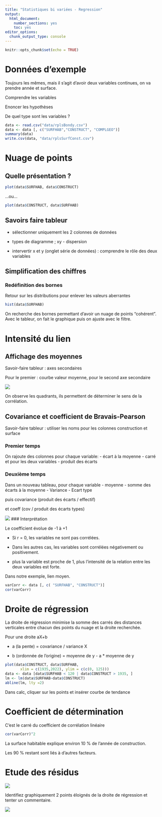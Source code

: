 ```yaml
---
title: "Statistiques bi variées - Regression"
output:
  html_document:
    number_sections: yes
    toc: yes
editor_options:
  chunk_output_type: console
---
```


```r
knitr::opts_chunk$set(echo = TRUE)
```

# Données d'exemple

Toujours les mêmes, mais il s'agit d'avoir deux variables continues, on va prendre
année et surface.

Comprendre les variables

Enoncer les hypothèses

De quel type sont les variables ?

```r
data <- read.csv("data/rplsBondy.csv")
data <- data [, c("SURFHAB","CONSTRUCT", "COMPLGEO")] 
summary(data)
write.csv(data, "data/rplsSurfConst.csv")
```

# Nuage de points

## Quelle présentation ?

```r
plot(data$SURFHAB, data$CONSTRUCT)
```

...ou...

```r
plot(data$CONSTRUCT, data$SURFHAB)
```

## Savoirs faire tableur

- sélectionner uniquement les 2 colonnes de données

- types de diagramme ; xy - dispersion

- intervertir x et y (onglet série de données) : comprendre le rôle des deux variables


## Simplification des chiffres

### Redéfinition des bornes

Retour sur les distributions pour enlever les valeurs aberrantes

```r
hist(data$SURFHAB)

```

On recherche des bornes permettant d'avoir un nuage de points "cohérent".
Avec le tableur, on fait le graphique puis on ajuste avec le filtre.



# Intensité du lien

## Affichage des moyennes

Savoir-faire tableur : axes secondaires

Pour le premier : courbe valeur moyenne, pour le second axe secondaire

![](img/courbeMoyennes.png)

On observe les quadrants, ils permettent de déterminer le sens de la corrélation.

## Covariance et coefficient de Bravais-Pearson

Savoir-faire tableur : utiliser les noms pour les colonnes construction et surface


### Premier temps

On rajoute des colonnes pour chaque variable:
- écart à la moyenne
- carré
et pour les deux variables
- produit des écarts

### Deuxième temps

Dans un nouveau tableau, pour chaque variable
- moyenne
- somme des écarts à la moyenne 
- Variance
- Ecart type

puis covariance (produit des écarts / effectif)

et coeff (cov / produit des écarts types)

![](img/coeffCORRELATION.jpg)
### Interprétation

Le coefficient évolue de -1 à +1

- Si r = 0, les variables ne sont pas corrélées.

- Dans les autres cas, les variables sont corrélées négativement ou positivement.


- plus la variable est proche de 1, plus l'intensité de la relation entre les deux variables est forte.

Dans notre exemple, lien moyen.

```r
varCorr <- data [, c( "SURFHAB", "CONSTRUCT")]
cor(varCorr)
```


# Droite de régression

La droite de régression minimise la somme des carrés des distances verticales entre chacun des points du nuage et la droite recherchée.

Pour une droite aX+b

- a (la pente) = covariance / variance X

- b (ordonnée de l'origine) = moyenne de y - a * moyenne de y


```r
plot(data$CONSTRUCT, data$SURFHAB, 
       xlim = c(1935,2022), ylim = c(c(0, 125)))
data <- data [data$SURFHAB < 120 | data$CONSTRUCT > 1935, ]
lm <- lm(data$SURFHAB~data$CONSTRUCT)
abline(lm, lty =2)
```


Dans calc, cliquer sur les points et insérer courbe de tendance


# Coefficient de détermination

C'est le carré du coefficient de corrélation linéaire

```r
cor(varCorr)^2
```


La surface habitable explique environ 10 % de l'année de construction.

Les 90 % restant sont liés à d'autres facteurs.

# Etude des résidus

![](img/moindreCarre.jpg)


Identifiez graphiquement 2 points éloignés de la droite de régression et tenter un 
commentaire.


![](img/residu.jpg)



